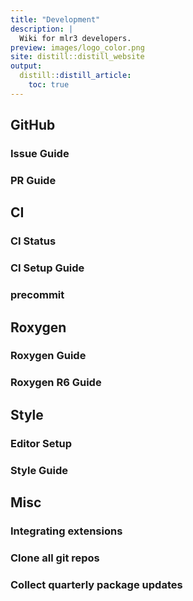 ```yaml
---
title: "Development"
description: |
  Wiki for mlr3 developers.
preview: images/logo_color.png
site: distill::distill_website
output:
  distill::distill_article:
    toc: true
---
```



## GitHub

### Issue Guide

### PR Guide

## CI

### CI Status

### CI Setup Guide

### precommit

## Roxygen

### Roxygen Guide

### Roxygen R6 Guide

## Style

### Editor Setup

### Style Guide

## Misc

### Integrating extensions

### Clone all git repos

### Collect quarterly package updates
